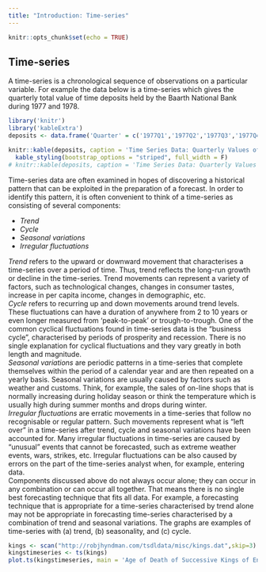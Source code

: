```yaml
---
title: "Introduction: Time-series"
---
```


```r
knitr::opts_chunk$set(echo = TRUE)
```

## Time-series
A time-series is a chronological sequence of observations on a particular variable. For example the data below is a time-series which gives the quarterly total value of time deposits held by the Baarth National Bank during 1977 and 1978.

```r
library('knitr')
library('kableExtra')
deposits <- data.frame('Quarter' = c('1977Q1','1977Q2','1977Q3','1977Q4','1978Q1','1978Q2','1978Q3','1978Q4'), 'Value' = c(35.3, 37.6, 38.1, 39.5, 37.9, 39.9, 40.1, 41.2))

knitr::kable(deposits, caption = 'Time Series Data: Quarterly Values of Time-Deposits') %>%
  kable_styling(bootstrap_options = "striped", full_width = F)
# knitr::kable(deposits, caption = 'Time Series Data: Quarterly Values of Time-Deposits') 
```

Time-series data are often examined in hopes of discovering a historical pattern that can be exploited in the preparation of a forecast. In order to identify this pattern, it is often convenient to think of a time-series as consisting of several components:

* *Trend*
* *Cycle*
* *Seasonal variations*
* *Irregular fluctuations*

*Trend* refers to the upward or downward movement that characterises a time-series over a period of time. Thus, trend reflects the long-run growth or decline in the time-series. Trend movements can represent a variety of factors, such as technological changes, changes in consumer tastes, increase in per capita income, changes in demographic, etc.  
*Cycle* refers to recurring up and down movements around trend levels. These fluctuations can have a duration of anywhere from 2 to 10 years or even longer measured from 'peak-to-peak' or trough-to-trough. One of the common cyclical fluctuations found in time-series data is the "business cycle", characterised by periods of prosperity and recession. There is no single explanation for cyclical fluctuations and they vary greatly in both length and magnitude.  
*Seasonal variations* are periodic patterns in a time-series that complete themselves within the period of a calendar year and are then repeated on a yearly basis. Seasonal variations are usually caused by factors such as weather and customs. Think, for example, the sales of on-line shops that is normally increasing during holiday season or think the temperature which is usually high during summer months and drops during winter.  
*Irregular fluctuations* are erratic movements in a time-series that follow no recognisable or regular pattern. Such movements represent what is "left over" in a time-series after trend, cycle and seasonal variations have been accounted for. Many irregular fluctuations in time-series are caused by "unusual" events that cannot be forecasted, such as extreme weather events, wars, strikes, etc. Irregular fluctuations can be also caused by errors on the part of the time-series analyst when, for example, entering data.  
Components discussed above do not always occur alone; they can occur in any combination or can occur all together. That means there is no single best forecasting technique that fits all data. For example, a forecasting technique that is appropriate for a time-series characterised by trend alone may not be appropriate in forecasting time-series characterised by a combination of trend and seasonal variations. The graphs are examples of time-series with (a) trend, (b) seasonality, and (c) cycle. 

```r
kings <- scan("http://robjhyndman.com/tsdldata/misc/kings.dat",skip=3)
kingstimeseries <- ts(kings)
plot.ts(kingstimeseries, main = 'Age of Death of Successive Kings of England', xlab = 'Time', ylab = 'Age')
```

